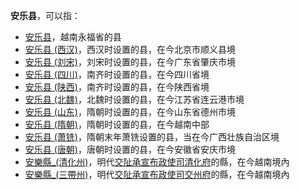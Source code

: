 '''安乐县'''，可以指：
*[[安乐县|安乐县]]，越南永福省的县
*[[安乐县_(西汉)|安乐县 (西汉)]]，西汉时设置的县，在今北京市顺义县境
*[[安乐县_(刘宋)|安乐县 (刘宋)]]，刘宋时设置的县，在今广东省肇庆市境
*[[安乐县_(四川)|安乐县 (四川)]]，南齐时设置的县，在今四川省境
*[[安乐县_(陕西)|安乐县 (陕西)]]，南齐时设置的县，在今陕西省境
*[[安乐县_(北魏)|安乐县 (北魏)]]，北魏时设置的县，在今江苏省连云港市境
*[[安乐县_(山东)|安乐县 (山东)]]，隋朝时设置的县，在今山东省德州市境
*[[安乐县_(隋朝)|安乐县 (隋朝)]]，隋朝时设置的县，在今越南中部
*[[安乐县_(萧铣)|安乐县 (萧铣)]]，隋朝末年萧铣设置的县，当在今广西壮族自治区境
*[[安乐县_(唐朝)|安乐县 (唐朝)]]，唐朝时设置的县，在今安徽省安庆市境
* [[安樂縣_(清化州)|安樂縣_(清化州)]]，明代[[交阯承宣布政使司|交阯承宣布政使司]][[清化府|清化府]]的縣，在今越南境內
* [[安樂縣_(三帶州)|安樂縣_(三帶州)]]，明代[[交阯承宣布政使司|交阯承宣布政使司]][[交州府|交州府]]的縣，在今越南境內
{{Disambig|A|Cat=三字亚洲县名消歧义}}